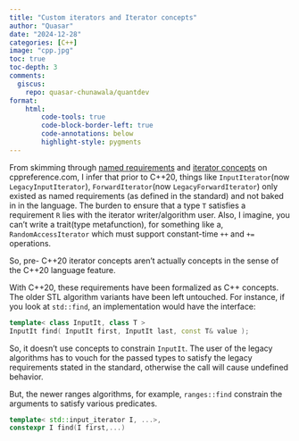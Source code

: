 ```yaml
---
title: "Custom iterators and Iterator concepts"
author: "Quasar"
date: "2024-12-28"
categories: [C++]      
image: "cpp.jpg"
toc: true
toc-depth: 3
comments:
  giscus: 
    repo: quasar-chunawala/quantdev
format:
    html:
        code-tools: true
        code-block-border-left: true
        code-annotations: below
        highlight-style: pygments
---
```


From skimming through [named requirements](https://en.cppreference.com/w/cpp/named_req) and [iterator concepts]() on cppreference.com, I infer that prior to C++20, things like `InputIterator`(now `LegacyInputIterator`), `ForwardIterator`(now `LegacyForwardIterator`) only existed as named requirements (as defined in the standard) and not baked in in the language. The burden to ensure that a type `T` satisfies a requirement `R` lies with the iterator writer/algorithm user. Also, I imagine, you can't write a trait(type metafunction), for something like a, `RandomAccessIterator` which must support constant-time `++` and `+=` operations.

So, pre- C++20 iterator concepts aren't actually concepts in the sense of the C++20 language feature.

With C++20, these requirements have been formalized as C++ concepts. The older STL algorithm variants have been left untouched. For instance, if you look at `std::find`, an implementation would have the interface:

```cpp
template< class InputIt, class T >
InputIt find( InputIt first, InputIt last, const T& value );
```

So, it doesn't use concepts to constrain `InputIt`. The user of the legacy algorithms has to vouch for the passed types to satisfy the legacy requirements stated in the standard, otherwise the call will cause undefined behavior.

But, the newer ranges algorithms, for example, `ranges::find` constrain the arguments to satisfy various predicates.

```cpp
template< std::input_iterator I, ...>,
constexpr I find(I first,...)
```

